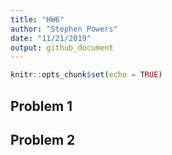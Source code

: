 ```yaml
---
title: "HW6"
author: "Stephen Powers"
date: "11/21/2019"
output: github_document
---
```


```r
knitr::opts_chunk$set(echo = TRUE)
```

## Problem 1 

## Problem 2 
